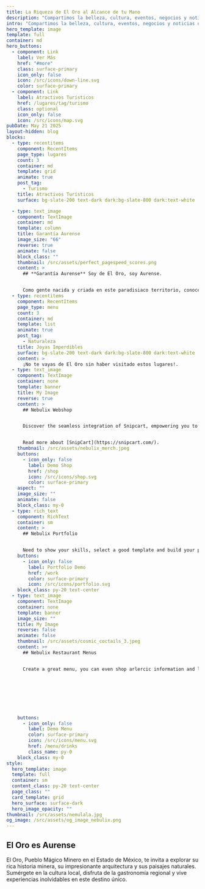 ```yaml
---
title: La Riqueza de El Oro al Alcance de tu Mano
description: "Compartimos la belleza, cultura, eventos, negocios y noticias de El Oro, Pueblo Mágico del Estado de México"
intro: "Compartimos la belleza, cultura, eventos, negocios y noticias de El Oro, Pueblo Mágico del Estado de México"
hero_template: image
template: full
container: md
hero_buttons:
  - component: Link
    label: Ver Más
    href: "#more"
    class: surface-primary
    icon_only: false
    icon: /src/icons/down-line.svg
    color: surface-primary
  - component: Link
    label: Atractivos Turísticos
    href: /lugares/tag/turismo
    class: optional
    icon_only: false
    icon: /src/icons/map.svg
pubDate: May 21 2025
layout-hidden: blog
blocks:
  - type: recentitems
    component: RecentItems
    page_type: lugares
    count: 3
    container: md
    template: grid
    animate: true
    post_tag:
      - Turismo
    title: Atractivos Turísticos
    surface: bg-slate-200 text-dark dark:bg-slate-800 dark:text-white

  - type: text_image
    component: TextImage
    container: md
    template: column
    title: Garantía Aurense
    image_size: "66"
    reverse: true
    animate: false
    block_class: ""
    thumbnail: /src/assets/perfect_pagespeed_scores.png
    content: >
      ## **Garantía Aurense** Soy de El Oro, soy Aurense.


      Como gente nacida y criada en este paradisiaco territorio, conocemos de primera mano y recomendamos encarecidamente cada uno de los lugares aquí compartidos.
  - type: recentitems
    component: RecentItems
    page_type: menu
    count: 3
    container: md
    template: list
    animate: true
    post_tag:
      - Naturaleza
    title: Joyas Imperdibles
    surface: bg-slate-200 text-dark dark:bg-slate-800 dark:text-white
    content: >
      ¡No te vayas de El Oro sin haber visitado estos lugares!.
  - type: text_image
    component: TextImage
    container: none
    template: banner
    title: My Image
    reverse: true
    content: >
      ## Nebulix Webshop


      Discover the seamless integration of Snipcart, empowering you to efficiently oversee your store directly within a Static CMS. Whether your offerings include digital products or physical goods, Snipcart boasts a wealth of exceptional features, making it an ideal choice for the majority of small webshops. 


      Read more about [SnipCart](https://snipcart.com/).
    thumbnail: /src/assets/nebulix_merch.jpeg
    buttons:
      - icon_only: false
        label: Demo Shop
        href: /shop
        icon: /src/icons/shop.svg
        color: surface-primary
    aspect: ""
    image_size: ""
    animate: false
    block_class: my-0
  - type: rich_text
    component: RichText
    container: sm
    content: >
      ## Nebulix Portfolio


      Need to show your skills, select a good template and build your portfolio with nebulix.
    buttons:
      - icon_only: false
        label: Portfolio Demo
        href: /work
        color: surface-primary
        icon: /src/icons/portfolio.svg
    block_class: py-20 text-center
  - type: text_image
    component: TextImage
    container: none
    template: banner
    image_size: ""
    title: My Image
    reverse: false
    animate: false
    thumbnail: /src/assets/cosmic_coctails_3.jpeg
    content: >+
      ## Nebulix Restaurant Menus


      Create a great menu, you can even shop arlercic information and labels. All menu's are mobile friendly and fast!








    buttons:
      - icon_only: false
        label: Demo Menu
        color: surface-primary
        icon: /src/icons/menu.svg
        href: /menu/drinks
        class_name: py-0
    block_class: my-0
style:
  hero_template: image
  template: full
  container: sm
  content_class: py-20 text-center
  page_class: ""
  card_template: grid
  hero_surface: surface-dark
  hero_image_opacity: ""
thumbnail: /src/assets/nemulala.jpg
og_image: /src/assets/og_image_nebulix.png
---
```


## El Oro es Aurense

El Oro, Pueblo Mágico Minero en el Estado de México, te invita a explorar su rica historia minera, su impresionante
 arquitectura y sus paisajes naturales. Sumérgete en la cultura local, disfruta de la gastronomía regional y vive
  experiencias inolvidables en este destino único.